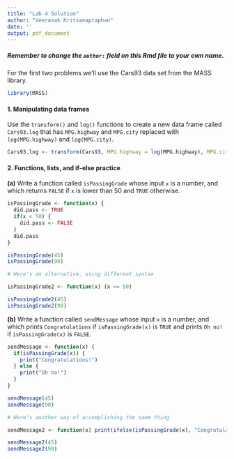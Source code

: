 ```yaml
---
title: "Lab 4 Solution"
author: "Veerasak Kritsanapraphan"
date: ''
output: pdf_document
---
```


##### Remember to change the `author: ` field on this Rmd file to your own name.

For the first two problems we'll use the Cars93 data set from the MASS library.

```r
library(MASS)
```

#### 1. Manipulating data frames

Use the `transform()` and `log()` functions to create a new data frame called `Cars93.log` that has `MPG.highway` and `MPG.city` replaced with `log(MPG.highway)` and `log(MPG.city)`.

```r
Cars93.log <- transform(Cars93, MPG.highway = log(MPG.highway), MPG.city = log(MPG.city)) 
```

#### 2. Functions, lists, and if-else practice

**(a)** Write a function called `isPassingGrade` whose input `x` is a number, and which returns `FALSE` if `x` is lower than 50 and `TRUE` otherwise.

```r
isPassingGrade <- function(x) {
  did.pass <- TRUE
  if(x < 50) {
    did.pass <- FALSE
  }
  did.pass
}

isPassingGrade(45)
isPassingGrade(90)

# Here's an alternative, using different syntax

isPassingGrade2 <- function(x) (x >= 50)

isPassingGrade2(45)
isPassingGrade2(90)
```

**(b)** Write a function called `sendMessage` whose input `x` is a number, and which prints `Congratulations` if `isPassingGrade(x)` is `TRUE` and prints `Oh no!` if `isPassingGrade(x)` is `FALSE`.

```r
sendMessage <- function(x) {
  if(isPassingGrade(x)) {
    print("Congratulations!")
  } else {
    print("Oh no!")
  }
}

sendMessage(45)
sendMessage(90)

# Here's another way of accomplishing the same thing

sendMessage2 <- function(x) print(ifelse(isPassingGrade(x), "Congratulations", "Oh no!"))

sendMessage2(45)
sendMessage2(90)
```
